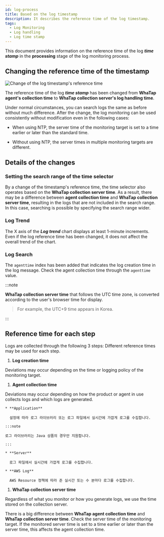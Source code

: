 ```yaml
---
id: log-process
title: Based on the log timestamp
description: It describes the reference time of the log timestamp.
tags:
  - Log Monitoring
  - Log handling
  - Log time stamp
---
```


This document provides information on the reference time of the log **_time stamp_** in the **processing** stage of the log monitoring process.

## Changing the reference time of the timestamp

![Change of the log timestamp's reference time](/img/log-timestamp.png)

The reference time of the log **_time stamp_** has been changed from **WhaTap agent's collection time** to **WhaTap collection server's log handling time**.

Under normal circumstances, you can search logs the same as before without much difference. After the change, the log monitoring can be used consistently without modification even in the following cases:

-   When using NTP, the server time of the monitoring target is set to a time earlier or later than the standard time.

-   Without using NTP, the server times in multiple monitoring targets are different.

## Details of the changes

### Setting the search range of the time selector

By a change of the timestamp's reference time, the time selector also operates based on the **WhaTap collection server time**. As a result, there may be a difference between **agent collection time** and **WhaTap collection server time**, resulting in the logs that are not included in the search range. In this case, searching is possible by specifying the search range wider.

### Log Trend

The X axis of the **_Log trend_** chart displays at least 1-minute increments. Even if the log reference time has been changed, it does not affect the overall trend of the chart.

### Log Search

The `agenttime` index has been added that indicates the log creation time in the log message. Check the agent collection time through the `agenttime` value.

:::note 

**WhaTap collection server time** that follows the UTC time zone, is converted according to the user's browser time for display.

> For example, the UTC+9 time appears in Korea. 

:::

## Reference time for each step

Logs are collected through the following 3 steps: Different reference times may be used for each step. 

1.  **Log creation time**

  Deviations may occur depending on the time or logging policy of the monitoring target. 

1.  **Agent collection time** 

  Deviations may occur depending on how the product or agent in use collects logs and which logs are generated. 

```
* **Application**

  설정에 따라 로그 라이브러리 또는 로그 파일에서 실시간에 가깝게 로그를 수집합니다.

:::note 

로그 라이브러리는 Java 상품의 경우만 지원합니다. 

:::

* **Server** 

  로그 파일에서 실시간에 가깝게 로그를 수집합니다. 

* **AWS Log**

  AWS Resource 정책에 따라 준 실시간 또는 수 분마다 로그를 수집합니다. 
```

1.  **WhaTap collection server time**

  Regardless of what you monitor or how you generate logs, we use the time stored on the collection server. 

There is a big difference between **WhaTap agent collection time** and **WhaTap collection server time**. Check the server time of the monitoring target. If the monitored server time is set to a time earlier or later than the server time, this affects the agent collection time.
